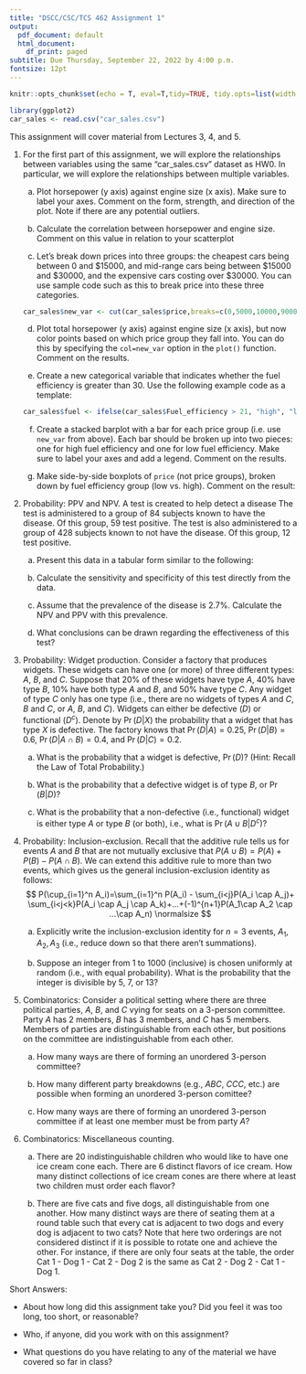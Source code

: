 ```yaml
---
title: "DSCC/CSC/TCS 462 Assignment 1"
output:
  pdf_document: default
  html_document:
    df_print: paged
subtitle: Due Thursday, September 22, 2022 by 4:00 p.m.
fontsize: 12pt
---
```

```r
knitr::opts_chunk$set(echo = T, eval=T,tidy=TRUE, tidy.opts=list(width.cutoff=60))
```

```r
library(ggplot2)
car_sales <- read.csv("car_sales.csv")
```
  
This assignment will cover material from Lectures 3, 4, and 5. 

1. For the first part of this assignment, we will explore the relationships between variables using the same "car_sales.csv" dataset as HW0. In particular, we will explore the relationships between multiple variables. 

    a. Plot horsepower (y axis) against engine size (x axis). Make sure to label your axes. Comment on the form, strength, and direction of the plot. Note if there are any potential outliers. 

    b. Calculate the correlation between horsepower and engine size. Comment on this value in relation to your scatterplot

    c. Let's break down prices into three groups: the cheapest cars being between 0 and \$15000, and mid-range cars being between \$15000 and \$30000, and the expensive cars costing over \$30000. You can use sample code such as this to break price into these three categories. 
    ```r
    car_sales$new_var <- cut(car_sales$price,breaks=c(0,5000,10000,90000),labels=c(1,2,3))
    ```
    d. Plot total horsepower (y axis) against engine size (x axis), but now color points based on which price group they fall into. You can do this by specifying the `col=new_var` option in the `plot()` function. Comment on the results. 

    e. Create a new categorical variable that indicates whether the fuel efficiency is greater than 30. Use the following example code as a template:
    ```r
    car_sales$fuel <- ifelse(car_sales$Fuel_efficiency > 21, "high", "low")
    ```
    f. Create a stacked barplot with a bar for each price group (i.e. use `new_var` from above). Each bar should be broken up into two pieces: one for high fuel efficiency and one for low fuel efficiency. Make sure to label your axes and add a legend. Comment on the results.
    
    g. Make side-by-side boxplots of `price` (not price groups), broken down by fuel efficiency group (low vs. high). Comment on the result:


2. Probability: PPV and NPV. A test is created to help detect a disease The test is administered to a group of 84 subjects known to have the disease. Of this group, 59 test positive. The test is also administered to a group of 428 subjects known to not have the disease. Of this group, 12 test positive. 
    a. Present this data in a tabular form similar to the following:
\begin{table}[h!]
\centering
\begin{tabular}{l|cc|c}
  \hline
Test & Have disease & Do not have disease  & Total\\
   \hline
   Positive & a & b & c \\
   Negative & d & e & f \\
   \hline
   Total & g  & h  & i  \\
   \hline
\end{tabular}
\end{table}
    b. Calculate the sensitivity and specificity of this test directly from the data.
 
    c. Assume that the prevalence of the disease is 2.7\%. Calculate the NPV and PPV with this prevalence.
    
    d. What conclusions can be drawn regarding the effectiveness of this test?   

3. Probability: Widget production. Consider a factory that produces widgets. These widgets can have one (or more) of three different types: $A$, $B$, and $C$. Suppose that 20\% of these widgets have type $A$, 40\% have type $B$, 10\% have both type $A$ and $B$, and 50\% have type $C$. Any widget of type $C$ only has one type (i.e., there are no widgets of types $A$ and $C$, $B$ and $C$, or $A$, $B$, and $C$). Widgets can either be defective ($D$) or functional ($D^c$). Denote by $\Pr(D|X)$ the probability that a widget that has type $X$ is defective. The factory knows that $\Pr(D|A) = 0.25$, $\Pr(D|B) = 0.6$, $\Pr(D|A\cap B) = 0.4$, and $\Pr(D|C) = 0.2$. 

    a. What is the probability that a widget is defective, $\Pr(D)$? (Hint: Recall the Law of Total Probability.)
  
    b. What is the probability that a defective widget is of type $B$, or $\Pr(B|D)$?
  
    c. What is the probability that a non-defective (i.e., functional) widget is either type $A$ or type $B$ (or both), i.e., what is $\Pr(A \cup B | D^c)$?
 
4. Probability: Inclusion-exclusion. Recall that the additive rule tells us for events $A$ and $B$ that are not mutually exclusive that $P(A\cup B)=P(A)+P(B)-P(A\cap B)$. We can extend this additive rule to more than two events, which gives us the general inclusion-exclusion identity as follows:
\small
$$
P(\cup_{i=1}^n A_i)=\sum_{i=1}^n P(A_i) - \sum_{i<j}P(A_i \cap A_j)+ \sum_{i<j<k}P(A_i \cap A_j \cap A_k)+...+(-1)^{n+1}P(A_1\cap A_2 \cap ...\cap A_n)
\normalsize
$$
    a. Explicitly write the inclusion-exclusion identity for $n=3$ events, $A_1, A_2, A_3$ (i.e., reduce down so that there     aren't summations).  

    b. Suppose an integer from 1 to 1000 (inclusive) is chosen uniformly at random (i.e., with equal probability). What is the probability that the integer is divisible by 5, 7, or 13? 

5. Combinatorics: Consider a political setting where there are three political parties, $A$, $B$, and $C$ vying for seats on a 3-person committee. Party $A$ has 2 members, $B$ has 3 members, and $C$ has 5 members. Members of parties are distinguishable from each other, but positions on the committee are indistinguishable from each other. 

    a. How many ways are there of forming an unordered 3-person committee?
  
    b. How many different party breakdowns (e.g., $ABC$, $CCC$, etc.) are possible when forming an unordered 3-person comittee? 
  
    c. How many ways are there of forming an unordered 3-person committee if at least one member must be from party $A$?

6. Combinatorics: Miscellaneous counting. 

    a. There are 20 indistinguishable children who would like to have one ice cream cone each. There are 6 distinct flavors of ice cream. How many distinct collections of ice cream cones are there where at least two children must order each flavor?

    b. There are five cats and five dogs, all distinguishable from one another. How many distinct ways are there of seating them at a round table such that every cat is adjacent to two dogs and every dog is adjacent to two cats? Note that here two orderings are not considered distinct if it is possible to rotate one and achieve the other. For instance, if there are only four seats at the table, the order Cat 1 - Dog 1 - Cat 2 - Dog 2 is the same as Cat 2 - Dog 2 - Cat 1 - Dog 1.
    
Short Answers:

  * About how long did this assignment take you? Did you feel it was too long, too short, or reasonable? 
  
  * Who, if anyone, did you work with on this assignment?
  
  * What questions do you have relating to any of the material we have covered so far in class?    